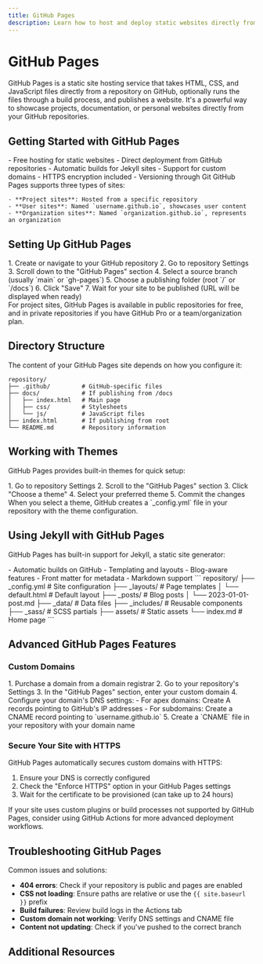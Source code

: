 ```yaml
---
title: GitHub Pages
description: Learn how to host and deploy static websites directly from your GitHub repositories using GitHub Pages.
---
```



# GitHub Pages

GitHub Pages is a static site hosting service that takes HTML, CSS, and JavaScript files directly from a repository on GitHub, optionally runs the files through a build process, and publishes a website. It's a powerful way to showcase projects, documentation, or personal websites directly from your GitHub repositories.

## Getting Started with GitHub Pages

<Tabs>
  <TabItem label="Key Features">
    - Free hosting for static websites
    - Direct deployment from GitHub repositories
    - Automatic builds for Jekyll sites
    - Support for custom domains
    - HTTPS encryption included
    - Versioning through Git
  </TabItem>
  <TabItem label="Site Types">
    GitHub Pages supports three types of sites:
    
    - **Project sites**: Hosted from a specific repository
    - **User sites**: Named `username.github.io`, showcases user content
    - **Organization sites**: Named `organization.github.io`, represents an organization
  </TabItem>
</Tabs>

## Setting Up GitHub Pages

<Steps>
  1. Create or navigate to your GitHub repository
  2. Go to repository Settings
  3. Scroll down to the "GitHub Pages" section
  4. Select a source branch (usually `main` or `gh-pages`)
  5. Choose a publishing folder (root `/` or `/docs`)
  6. Click "Save"
  7. Wait for your site to be published (URL will be displayed when ready)
</Steps>

<Aside type="tip">
  For project sites, GitHub Pages is available in public repositories for free, and in private repositories if you have GitHub Pro or a team/organization plan.
</Aside>

## Directory Structure

The content of your GitHub Pages site depends on how you configure it:

```
repository/
├── .github/         # GitHub-specific files
├── docs/            # If publishing from /docs
│   ├── index.html   # Main page
│   ├── css/         # Stylesheets
│   └── js/          # JavaScript files
├── index.html       # If publishing from root
└── README.md        # Repository information
```

## Working with Themes

GitHub Pages provides built-in themes for quick setup:

<Steps>
  1. Go to repository Settings
  2. Scroll to the "GitHub Pages" section
  3. Click "Choose a theme"
  4. Select your preferred theme
  5. Commit the changes
</Steps>

<Aside type="note">
  When you select a theme, GitHub creates a `_config.yml` file in your repository with the theme configuration.
</Aside>

## Using Jekyll with GitHub Pages

GitHub Pages has built-in support for Jekyll, a static site generator:

<Tabs>
  <TabItem label="Jekyll Benefits">
    - Automatic builds on GitHub
    - Templating and layouts
    - Blog-aware features
    - Front matter for metadata
    - Markdown support
  </TabItem>
  <TabItem label="Jekyll Structure">
    ```
    repository/
    ├── _config.yml           # Site configuration
    ├── _layouts/             # Page templates
    │   └── default.html      # Default layout
    ├── _posts/               # Blog posts
    │   └── 2023-01-01-post.md
    ├── _data/                # Data files
    ├── _includes/            # Reusable components
    ├── _sass/                # SCSS partials
    ├── assets/               # Static assets
    └── index.md              # Home page
    ```
  </TabItem>
</Tabs>

## Advanced GitHub Pages Features

### Custom Domains

<Steps>
  1. Purchase a domain from a domain registrar
  2. Go to your repository's Settings
  3. In the "GitHub Pages" section, enter your custom domain
  4. Configure your domain's DNS settings:
     - For apex domains: Create A records pointing to GitHub's IP addresses
     - For subdomains: Create a CNAME record pointing to `username.github.io`
  5. Create a `CNAME` file in your repository with your domain name
</Steps>

### Secure Your Site with HTTPS

GitHub Pages automatically secures custom domains with HTTPS:

1. Ensure your DNS is correctly configured
2. Check the "Enforce HTTPS" option in your GitHub Pages settings
3. Wait for the certificate to be provisioned (can take up to 24 hours)

<Aside type="caution">
  If your site uses custom plugins or build processes not supported by GitHub Pages, consider using GitHub Actions for more advanced deployment workflows.
</Aside>

## Troubleshooting GitHub Pages

Common issues and solutions:

- **404 errors**: Check if your repository is public and pages are enabled
- **CSS not loading**: Ensure paths are relative or use the `{{ site.baseurl }}` prefix
- **Build failures**: Review build logs in the Actions tab
- **Custom domain not working**: Verify DNS settings and CNAME file
- **Content not updating**: Check if you've pushed to the correct branch

## Additional Resources

<CardGrid>
  <LinkCard 
    title="GitHub Pages Documentation" 
    href="https://docs.github.com/en/pages"
    description="Official GitHub Pages documentation" 
  />
  <LinkCard 
    title="Jekyll Documentation" 
    href="https://jekyllrb.com/docs/"
    description="Learn how to use Jekyll with GitHub Pages" 
  />
  <LinkCard 
    title="GitHub Pages Examples" 
    href="https://github.com/collections/github-pages-examples"
    description="Collection of example sites built with GitHub Pages" 
  />
</CardGrid>
